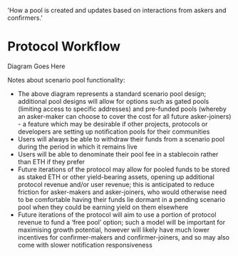   'How a pool is created and updates based on interactions from askers and confirmers.'

# Protocol Workflow

Diagram Goes Here

Notes about scenario pool functionality:

* The above diagram represents a standard scenario pool design; additional pool designs will allow for options such as gated pools (limiting access to specific addresses) and pre-funded pools (whereby an asker-maker can choose to cover the cost for all future asker-joiners) - a feature which may be desirable if other projects, protocols or developers are setting up notification pools for their communities
* Users will always be able to withdraw their funds from a scenario pool during the period in which it remains live
* Users will be able to denominate their pool fee in a stablecoin rather than ETH if they prefer
* Future iterations of the protocol may allow for pooled funds to be stored as staked ETH or other yield-bearing assets, opening up additional protocol revenue and/or user revenue; this is anticipated to reduce friction for asker-makers and asker-joiners, who would otherwise need to be comfortable having their funds lie dormant in a pending scenario pool when they could be earning yield on them elsewhere
* Future iterations of the protocol will aim to use a portion of protocol revenue to fund a ‘free pool’ option; such a model will be  important for maximising growth potential, however will likely have much lower incentives for confirmer-makers and confirmer-joiners, and so may also come with slower notification responsiveness 
